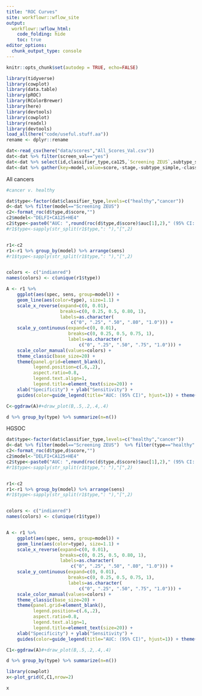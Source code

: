 ```yaml
---
title: "ROC Curves"
site: workflowr::wflow_site
output:
  workflowr::wflow_html:
    code_folding: hide
    toc: true
editor_options:
  chunk_output_type: console
---
```



```r
knitr::opts_chunk$set(autodep = TRUE, echo=FALSE)
```

```r
library(tidyverse)
library(cowplot)
library(data.table)
library(pROC)
library(RColorBrewer)
library(here)
library(devtools)
library(cowplot)
library(readxl)
library(devtools)
load_all(here("code/useful.stuff.aa"))
rename <- dplyr::rename

dat<-read_csv(here("data/scores","All_Scores_Val.csv"))
dat<-dat %>% filter(screen_val=="yes")
dat<-dat %>% select(id,classifier_type,ca125,`Screening ZEUS`,subtype_simple,stage)
dat<-dat %>% gather(key=model,value=score,-stage,-subtype_simple,-classifier_type,-id) %>% filter(!is.na(score))

```

All cancers

```r
#cancer v. healthy

dat$type<-factor(dat$classifier_type,levels=c("healthy","cancer"))
d<-dat %>% filter(model=="Screening ZEUS")
c2<-format_roc(d$type,d$score,"")
c2$model<-"DELFI+CA125+HE4"
c2$type<-paste0("AUC: ",round(roc(d$type,d$score)$auc[1],2)," (95% CI: ",round(roc(d$type,d$score,ci=T)$ci[1],2) ,"-",round(roc(d$type,d$score,ci=T)$ci[3],2) ,")")
#r1$type<-sapply(str_split(r1$type,": "),"[",2)


r1<-c2
r1<-r1 %>% group_by(model) %>% arrange(sens)
#r1$type<-sapply(str_split(r1$type,": "),"[",2)


colors <- c("indianred")
names(colors) <- c(unique(r1$type))

A <- r1 %>%
    ggplot(aes(spec, sens, group=model)) +
    geom_line(aes(color=type), size=1.1) +
    scale_x_reverse(expand=c(0, 0.01),
                    breaks=c(0, 0.25, 0.5, 0.80, 1),
                    labels=as.character(
                        c("0", ".25", ".50", ".80", "1.0"))) +
    scale_y_continuous(expand=c(0, 0.01),
                       breaks=c(0, 0.25, 0.5, 0.75, 1),
                       labels=as.character(
                           c("0", ".25", ".50", ".75", "1.0"))) +
    scale_color_manual(values=colors) +
    theme_classic(base_size=20) +
    theme(panel.grid=element_blank(),
          legend.position=c(.6,.2),
          aspect.ratio=0.8,
          legend.text.align=1,
          legend.title=element_text(size=20)) +
    xlab("Specificity") + ylab("Sensitivity") +
    guides(color=guide_legend(title="AUC: (95% CI)", hjust=1)) + theme( strip.background = element_blank(), plot.title = element_text(hjust = 0.5))+ggtitle("All Cancers (n=40)")

C<-ggdraw(A)#+draw_plot(B,.5,.2,.4,.4)

d %>% group_by(type) %>% summarize(n=n())

```



HGSOC
```r

dat$type<-factor(dat$classifier_type,levels=c("healthy","cancer"))
d<-dat %>% filter(model=="Screening ZEUS")  %>% filter(type=="healthy"|subtype_simple=="HGSOC")
c2<-format_roc(d$type,d$score,"")
c2$model<-"DELFI+CA125+HE4"
c2$type<-paste0("AUC: ",round(roc(d$type,d$score)$auc[1],2)," (95% CI: ",round(roc(d$type,d$score,ci=T)$ci[1],2) ,"-",round(roc(d$type,d$score,ci=T)$ci[3],2) ,")")
#r1$type<-sapply(str_split(r1$type,": "),"[",2)


r1<-c2
r1<-r1 %>% group_by(model) %>% arrange(sens)
#r1$type<-sapply(str_split(r1$type,": "),"[",2)


colors <- c("indianred")
names(colors) <- c(unique(r1$type))


A <- r1 %>%
    ggplot(aes(spec, sens, group=model)) +
    geom_line(aes(color=type), size=1.1) +
    scale_x_reverse(expand=c(0, 0.01),
                    breaks=c(0, 0.25, 0.5, 0.80, 1),
                    labels=as.character(
                        c("0", ".25", ".50", ".80", "1.0"))) +
    scale_y_continuous(expand=c(0, 0.01),
                       breaks=c(0, 0.25, 0.5, 0.75, 1),
                       labels=as.character(
                           c("0", ".25", ".50", ".75", "1.0"))) +
    scale_color_manual(values=colors) +
    theme_classic(base_size=20) +
    theme(panel.grid=element_blank(),
          legend.position=c(.6,.2),
          aspect.ratio=0.8,
          legend.text.align=1,
          legend.title=element_text(size=20)) +
    xlab("Specificity") + ylab("Sensitivity") +
    guides(color=guide_legend(title="AUC: (95% CI)", hjust=1)) + theme( strip.background = element_blank(), plot.title = element_text(hjust = 0.5))+ggtitle("HGSOC (n=16)")

C1<-ggdraw(A)#+draw_plot(B,.5,.2,.4,.4)

d %>% group_by(type) %>% summarize(n=n())


```



```r
library(cowplot)
x<-plot_grid(C,C1,nrow=2)

x

```

